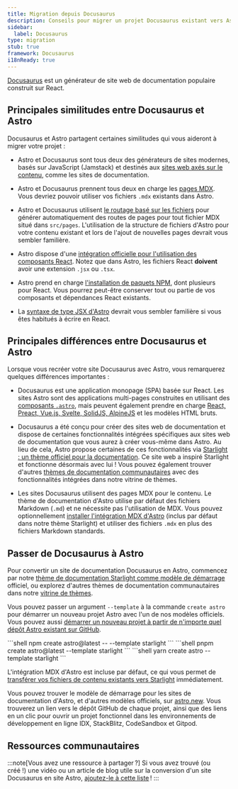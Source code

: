 ```yaml
---
title: Migration depuis Docusaurus
description: Conseils pour migrer un projet Docusaurus existant vers Astro
sidebar:
  label: Docusaurus
type: migration
stub: true
framework: Docusaurus
i18nReady: true
---
```



[Docusaurus](https://Docusaurus.io) est un générateur de site web de documentation populaire construit sur React.

## Principales similitudes entre Docusaurus et Astro

Docusaurus et Astro partagent certaines similitudes qui vous aideront à migrer votre projet :

- Astro et Docusaurus sont tous deux des générateurs de sites modernes, basés sur JavaScript (Jamstack) et destinés aux [sites web axés sur le contenu](/fr/concepts/why-astro/#axé-sur-le-contenu), comme les sites de documentation.

- Astro et Docusaurus prennent tous deux en charge les [pages MDX](/fr/guides/markdown-content/). Vous devriez pouvoir utiliser vos fichiers `.mdx` existants dans Astro.

- Astro et Docusaurus utilisent [le routage basé sur les fichiers](/fr/guides/routing/) pour générer automatiquement des routes de pages pour tout fichier MDX situé dans `src/pages`. L'utilisation de la structure de fichiers d'Astro pour votre contenu existant et lors de l'ajout de nouvelles pages devrait vous sembler familière.

- Astro dispose d'une [intégration officielle pour l'utilisation des composants React](/fr/guides/integrations-guide/react/). Notez que dans Astro, les fichiers React **doivent** avoir une extension `.jsx` ou `.tsx`.

- Astro prend en charge [l'installation de paquets NPM](/fr/guides/imports/#paquets-npm), dont plusieurs pour React. Vous pourrez peut-être conserver tout ou partie de vos composants et dépendances React existants.

- La [syntaxe de type JSX d'Astro](/fr/basics/astro-components/#le-modèle-du-composant) devrait vous sembler familière si vous êtes habitués à écrire en React.


## Principales différences entre Docusaurus et Astro

Lorsque vous recréer votre site Docusaurus avec Astro, vous remarquerez quelques différences importantes :

- Docusaurus est une application monopage (SPA) basée sur React. Les sites Astro sont des applications multi-pages construites en utilisant des [composants `.astro`](/fr/basics/astro-components/), mais peuvent également prendre en charge [React, Preact, Vue.js, Svelte, SolidJS, AlpineJS](/fr/guides/framework-components/) et les modèles HTML bruts.

- Docusaurus a été conçu pour créer des sites web de documentation et dispose de certaines fonctionnalités intégrées spécifiques aux sites web de documentation que vous aurez à créer vous-même dans Astro. Au lieu de cela, Astro propose certaines de ces fonctionnalités via [Starlight : un thème officiel pour la documentation](https://starlight.astro.build). Ce site web a inspiré Starlight et fonctionne désormais avec lui ! Vous pouvez également trouver d'autres [thèmes de documentation communautaires](https://astro.build/themes?search=&categories%5B%5D=docs) avec des fonctionnalités intégrées dans notre vitrine de thèmes.

- Les sites Docusaurus utilisent des pages MDX pour le contenu. Le thème de documentation d'Astro utilise par défaut des fichiers Markdown (`.md`) et ne nécessite pas l'utilisation de MDX. Vous pouvez optionnellement [installer l'intégration MDX d'Astro](/fr/guides/integrations-guide/mdx/) (inclus par défaut dans notre thème Starlight) et utiliser des fichiers `.mdx` en plus des fichiers Markdown standards.


## Passer de Docusaurus à Astro

Pour convertir un site de documentation Docusaurus en Astro, commencez par notre [thème de documentation Starlight comme modèle de démarrage](https://starlight.astro.build) officiel, ou explorez d'autres thèmes de documentation communautaires dans notre [vitrine de thèmes](https://astro.build/themes?search=&categories%5B%5D=docs).

Vous pouvez passer un argument `--template` à la commande `create astro` pour démarrer un nouveau projet Astro avec l'un de nos modèles officiels. Vous pouvez aussi [démarrer un nouveau projet à partir de n'importe quel dépôt Astro existant sur GitHub](/fr/install-and-setup/#utiliser-un-thème-ou-un-modèle-de-démarrage).

  <PackageManagerTabs>
    <Fragment slot="npm">
    ```shell
    npm create astro@latest -- --template starlight
    ```
    </Fragment>
    <Fragment slot="pnpm">
    ```shell
    pnpm create astro@latest --template starlight
    ```
    </Fragment>
    <Fragment slot="yarn">
    ```shell
    yarn create astro --template starlight
    ```
    </Fragment>
  </PackageManagerTabs>

L'intégration MDX d'Astro est incluse par défaut, ce qui vous permet de [transférer vos fichiers de contenu existants vers Starlight](https://starlight.astro.build/fr/getting-started/#ajouter-du-contenu) immédiatement.

Vous pouvez trouver le modèle de démarrage pour les sites de documentation d'Astro, et d'autres modèles officiels, sur [astro.new](https://astro.new). Vous trouverez un lien vers le dépôt GitHub de chaque projet, ainsi que des liens en un clic pour ouvrir un projet fonctionnel dans les environnements de développement en ligne IDX, StackBlitz, CodeSandbox et Gitpod.

## Ressources communautaires

<CardGrid>

  <LinkCard title="Accélération de la documentation par 10 (Russe)" href="https://habr.com/ru/articles/880220/"/>

</CardGrid>

:::note[Vous avez une ressource à partager ?]
Si vous avez trouvé (ou créé !) une vidéo ou un article de blog utile sur la conversion d'un site Docusaurus en site Astro, [ajoutez-le à cette liste](https://github.com/withastro/docs/edit/main/src/content/docs/en/guides/migrate-to-astro/from-docusaurus.mdx) !
:::
